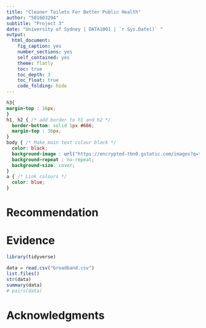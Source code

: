 ```yaml
---
title: "Cleaner Toilets For Better Public Health"
author: "501603294"
subtitle: "Project 3"
date: "University of Sydney | DATA1001 | `r Sys.Date()` "
output:
  html_document:
    fig_caption: yes
    number_sections: yes
    self_contained: yes
    theme: flatly
    toc: true
    toc_depth: 3
    toc_float: true
    code_folding: hide
---
```


```css
h3{
margin-top : 16px;
}
h1, h2 { /* add border to h1 and h2 */
  border-bottom: solid 1px #666;
  margin-top : 36px;
}
body { /* Make main text colour black */
  color: black;
  background-image : url("https://encrypted-tbn0.gstatic.com/images?q=tbn:ANd9GcSHDZgYoK3cPiRK899G9OTSrUgFYeadxJPjXg&usqp=CAU");
  background-repeat : no-repeat;
  background-size: cover;
}
a { /* Link colours */
  color: blue;
}

```


# Recommendation

# Evidence

```r

library(tidyverse)

data = read.csv("broadband.csv")
list.files()
str(data)
summary(data)
# pairs(data)
```

#  Acknowledgments
